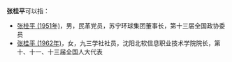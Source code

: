 '''张桂平'''可以指：
* [[张桂平_(1951年)|张桂平 (1951年)]]，男，民革党员，苏宁环球集团董事长，第十三届全国政协委员
* [[张桂平_(1962年)|张桂平 (1962年)]]，女，九三学社社员，沈阳北软信息职业技术学院院长，第十、十一、十三届全国人大代表

{{disambig}}
